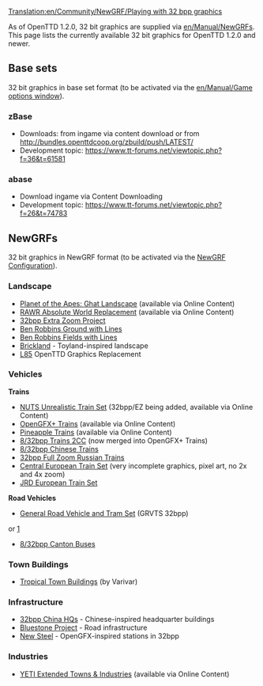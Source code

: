 [[Translation:en/Community/NewGRF/Playing with 32 bpp graphics]]
{{en/Feature|1.2}}

As of OpenTTD 1.2.0, 32 bit graphics are supplied via [[en/Manual/NewGRF]]s. This page lists the currently available 32 bit graphics for OpenTTD 1.2.0 and newer.

== Base sets ==
32 bit graphics in base set format (to be activated via the [[en/Manual/Game options window]]).

=== zBase ===
* Downloads: from ingame via content download or from http://bundles.openttdcoop.org/zbuild/push/LATEST/
* Development topic: https://www.tt-forums.net/viewtopic.php?f=36&t=61581

=== abase ===
* Download ingame via Content Downloading
* Development topic: https://www.tt-forums.net/viewtopic.php?f=26&t=74783

== NewGRFs ==
32 bit graphics in NewGRF format (to be activated via the [[en/Manual/NewGRF|NewGRF Configuration]]).

===Landscape===
* [http://dev.openttdcoop.org/projects/pota-ghat Planet of the Apes: Ghat Landscape] (available via Online Content)
* [https://dev.openttdcoop.org/projects/rawr RAWR Absolute World Replacement] (available via Online Content)
* [https://dev.openttdcoop.org/projects/32bpp-ez-build 32bpp Extra Zoom Project]
* [http://dev.openttdcoop.org/attachments/download/3067/br_ground_lines.grf Ben Robbins Ground with Lines]
* [http://dev.openttdcoop.org/attachments/download/3073/br_ground_fields_lines.grf Ben Robbins Fields with Lines]
* [http://www.tt-forums.net/viewtopic.php?t=59710 Brickland] - Toyland-inspired landscape
* [https://www.tt-forums.net/viewtopic.php?t=70513 L85] OpenTTD Graphics Replacement

===Vehicles===
'''Trains'''
* [http://dev.openttdcoop.org/projects/nuts/ NUTS Unrealistic Train Set] (32bpp/EZ being added, available via Online Content)
* [http://bundles.openttdcoop.org/ogfx-trains/nightlies/LATEST/ OpenGFX+ Trains] (available via Online Content)
* [http://www.tt-forums.net/viewtopic.php?f=67&t=70244 Pineapple Trains] (available via Online Content)
* [http://www.tt-forums.net/viewtopic.php?f=67&t=59332 8/32bpp Trains 2CC] (now merged into OpenGFX+ Trains)
* [http://www.tt-forums.net/viewtopic.php?t=70494 8/32bpp Chinese Trains]
* [http://forums.ttdrussia.net/viewtopic.php?t=3566 32bpp Full Zoom Russian Trains]
* [http://dev.openttdcoop.org/projects/cets Central European Train Set] (very incomplete graphics, pixel art, no 2x and 4x zoom)
* [http://jrd.sweb.cz/ostatni.html JRD European Train Set]

'''Road Vehicles'''
* [http://www.tt-forums.net/viewtopic.php?p=1048814#p1048814 General Road Vehicle and Tram Set] (GRVTS 32bpp)
or [https://www.tt-forums.net/viewtopic.php?p=1066105#p1066105]
* [http://binaries.openttd.org/bananas/newgrf/832bpp_Canton_BusesCHN-0.2.tar.gz 8/32bpp Canton Buses]

===Town Buildings===
* [http://www.tt-forums.net/viewtopic.php?f=36&t=63582 Tropical Town Buildings] (by Varivar)

===Infrastructure===
* [http://www.tt-forums.net/viewtopic.php?t=72667 32bpp China HQs] - Chinese-inspired headquarter buildings
* [http://www.tt-forums.net/viewtopic.php?t=72718 Bluestone Project] - Road infrastructure 
* [http://www.tt-forums.net/viewtopic.php?t=72869 New Steel] - OpenGFX-inspired stations in 32bpp

===Industries===
* [http://dev.openttdcoop.org/projects/yeti YETI Extended Towns & Industries] (available via Online Content)